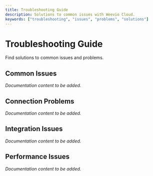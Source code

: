 ```yaml
---
title: Troubleshooting Guide
description: Solutions to common issues with Weevio Cloud.
keywords: ["troubleshooting", "issues", "problems", "solutions"]
---
```


# Troubleshooting Guide

Find solutions to common issues and problems.

## Common Issues

*Documentation content to be added.*

## Connection Problems

*Documentation content to be added.*

## Integration Issues

*Documentation content to be added.*

## Performance Issues

*Documentation content to be added.*
